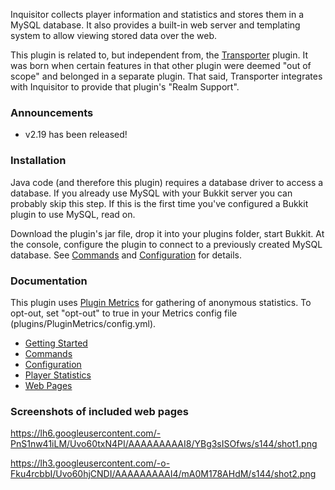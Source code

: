 Inquisitor collects player information and statistics and stores them in a MySQL database. It also provides a built-in web server and templating system to allow viewing stored data over the web.

This plugin is related to, but independent from, the [http://dev.bukkit.org/server-mods/transporter/ Transporter] plugin. It was born when certain features in that other plugin were deemed "out of scope" and belonged in a separate plugin. That said, Transporter integrates with Inquisitor to provide that plugin's "Realm Support".

===Announcements===
* v2.19 has been released!

===Installation===
Java code (and therefore this plugin) requires a database driver to access a database. If you already use MySQL with your Bukkit server you can probably skip this step. If this is the first time you've configured a Bukkit plugin to use MySQL, read on.

Download the plugin's jar file, drop it into your plugins folder, start Bukkit. At the console, configure the plugin to connect to a previously created MySQL database. See [[Commands]] and [[Configuration]] for details.


===Documentation===

This plugin uses [http://mcstats.org Plugin Metrics] for gathering of anonymous statistics. To opt-out, set "opt-out" to true in your Metrics config file (plugins/PluginMetrics/config.yml).

* [[Getting Started]]
* [[Commands]]
* [[Configuration]]
* [[Player Statistics]]
* [[Web Pages]]

===Screenshots of included web pages===
[https://picasaweb.google.com/lh/photo/LtLXuyJeUQ9UsXyeunuYM56AUL6klIe5p7ZOhWNJUPY?feat=directlink https://lh6.googleusercontent.com/-PnS1nw41iLM/Uvo60txN4PI/AAAAAAAAAI8/YBg3sISOfws/s144/shot1.png]

[https://picasaweb.google.com/lh/photo/elTotU9e3AMB3jN9rSsqUp6AUL6klIe5p7ZOhWNJUPY?feat=directlink https://lh3.googleusercontent.com/-o-Fku4rcbbI/Uvo60hjCNDI/AAAAAAAAAI4/mA0M178AHdM/s144/shot2.png]